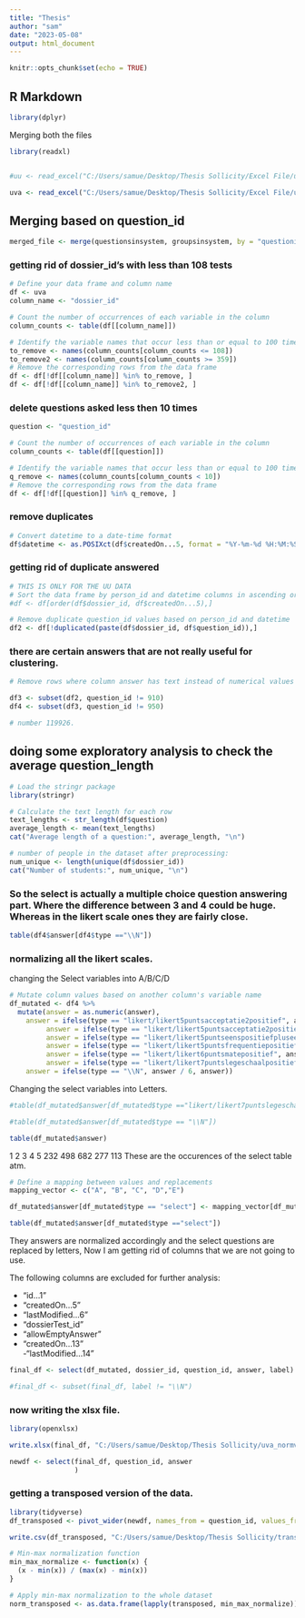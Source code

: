 ---
title: "Thesis"
author: "sam"
date: "2023-05-08"
output: html_document
---

```{r setup, include=FALSE}
knitr::opts_chunk$set(echo = TRUE)
```

## R Markdown
```{r}
library(dplyr)
```


Merging both the files

```{r cars}
library(readxl)


#uu <- read_excel("C:/Users/samue/Desktop/Thesis Sollicity/Excel File/uu.xlsx")

uva <- read_excel("C:/Users/samue/Desktop/Thesis Sollicity/Excel File/uva.xlsx")
```

## Merging based on question_id

```{r pressure, echo=FALSE}
merged_file <- merge(questionsinsystem, groupsinsystem, by = "questioninmaingroup","question")
```

### getting rid of dossier_id's with less than 108 tests

```{r}
# Define your data frame and column name
df <- uva
column_name <- "dossier_id"

# Count the number of occurrences of each variable in the column
column_counts <- table(df[[column_name]])

# Identify the variable names that occur less than or equal to 100 times
to_remove <- names(column_counts[column_counts <= 108])
to_remove2 <- names(column_counts[column_counts >= 359])
# Remove the corresponding rows from the data frame
df <- df[!df[[column_name]] %in% to_remove, ]
df <- df[!df[[column_name]] %in% to_remove2, ]

```
### delete questions asked less then 10 times
```{r}
question <- "question_id"

# Count the number of occurrences of each variable in the column
column_counts <- table(df[[question]])

# Identify the variable names that occur less than or equal to 100 times
q_remove <- names(column_counts[column_counts < 10])
# Remove the corresponding rows from the data frame
df <- df[!df[[question]] %in% q_remove, ]
```





### remove duplicates


```{r}
# Convert datetime to a date-time format
df$datetime <- as.POSIXct(df$createdOn...5, format = "%Y-%m-%d %H:%M:%S")

```

### getting rid of duplicate answered

```{r}
# THIS IS ONLY FOR THE UU DATA
# Sort the data frame by person_id and datetime columns in ascending order
#df <- df[order(df$dossier_id, df$createdOn...5),]

# Remove duplicate question_id values based on person_id and datetime
df2 <- df[!duplicated(paste(df$dossier_id, df$question_id)),]
```

### there are certain answers that are not really useful for clustering. 

```{r}
# Remove rows where column answer has text instead of numerical values question_id 910/950 are these, when exploring the dataset 

df3 <- subset(df2, question_id != 910)
df4 <- subset(df3, question_id != 950)

# number 119926.

```
## doing some exploratory analysis to check the average question_length
```{r}
# Load the stringr package
library(stringr)

# Calculate the text length for each row
text_lengths <- str_length(df$question)
average_length <- mean(text_lengths)
cat("Average length of a question:", average_length, "\n")

# number of people in the dataset after preprocessing:
num_unique <- length(unique(df$dossier_id))
cat("Number of students:", num_unique, "\n")

```




### So the select is actually a multiple choice question answering part. Where the difference between 3 and 4 could be huge. Whereas in the likert scale ones they are fairly close. 
```{r}
table(df4$answer[df4$type =="\\N"])

```


### normalizing all the likert scales.
changing the Select variables into A/B/C/D
```{r}

# Mutate column values based on another column's variable name
df_mutated <- df4 %>%
  mutate(answer = as.numeric(answer),
    answer = ifelse(type == "likert/likert5puntsacceptatie2positief", answer / 5, answer),  
         answer = ifelse(type == "likert/likert5puntsacceptatie2positiefpluseen", (answer - 1) / 4, answer),  
         answer = ifelse(type == "likert/likert5puntseenspositiefpluseen", (answer -1) / 4, answer),   
         answer = ifelse(type == "likert/likert5puntsfrequentiepositiefpluseencareercheck", (answer-1) / 4, answer),   
         answer = ifelse(type == "likert/likert6puntsmatepositief", answer / 5, answer),   
         answer = ifelse(type == "likert/likert7puntslegeschaalpositief", answer / 6, answer),
    answer = ifelse(type == "\\N", answer / 6, answer))

```
Changing the select variables into Letters. 

```{r}
#table(df_mutated$answer[df_mutated$type =="likert/likert7puntslegeschaalpositief"])

#table(df_mutated$answer[df_mutated$type == "\\N"])

table(df_mutated$answer)

```

  1   2   3   4   5 
232 498 682 277 113 
These are the occurences of the select table atm. 

```{r}
# Define a mapping between values and replacements
mapping_vector <- c("A", "B", "C", "D","E")

df_mutated$answer[df_mutated$type == "select"] <- mapping_vector[df_mutated$answer[df_mutated$type == "select"]]

table(df_mutated$answer[df_mutated$type =="select"])

```
They answers are normalized accordingly and the select questions are replaced by letters, Now I am getting rid of columns that we are not going to use. 

The following columns are excluded for further analysis: 

- "id...1"
- "createdOn...5"     
- "lastModified...6"
- "dossierTest_id"
- "allowEmptyAnswer"
- "createdOn...13"    
-"lastModified...14"

```{r}

final_df <- select(df_mutated, dossier_id, question_id, answer, label)

#final_df <- subset(final_df, label != "\\N")

```

### now writing the xlsx file. 

```{r}
library(openxlsx)

write.xlsx(final_df, "C:/Users/samue/Desktop/Thesis Sollicity/uva_normv3.xlsx")

```


```{r}
newdf <- select(final_df, question_id, answer
                )
```

### getting a transposed version of the data. 

```{r}
library(tidyverse)
df_transposed <- pivot_wider(newdf, names_from = question_id, values_from = answer, values_fn = list)

write.csv(df_transposed, "C:/Users/samue/Desktop/Thesis Sollicity/transposedv3.csv")

```


```{r}
# Min-max normalization function
min_max_normalize <- function(x) {
  (x - min(x)) / (max(x) - min(x))
}

# Apply min-max normalization to the whole dataset
norm_transposed <- as.data.frame(lapply(transposed, min_max_normalize))
```


